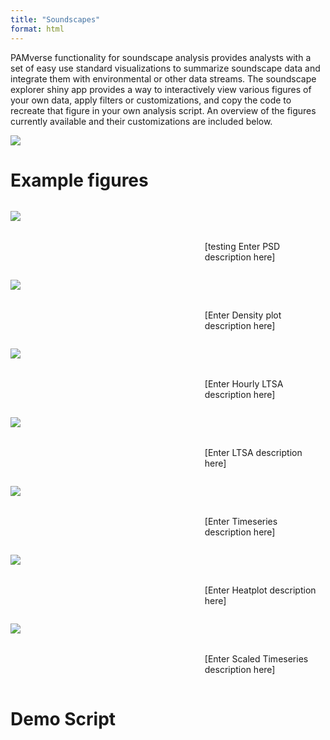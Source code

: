 ```yaml
---
title: "Soundscapes"
format: html
---
```


PAMverse functionality for soundscape analysis provides analysts with a set of easy use standard visualizations to summarize soundscape data and integrate them with environmental or other data streams. The soundscape explorer shiny app provides a way to interactively view various figures of your own data, apply filters or customizations, and copy the code to recreate that figure in your own analysis script. An overview of the figures currently available and their customizations are included below. 

![](/content/images/Soundscapes/Shiny.png)

# Example figures


::::: columns
::: {.column width="60%"}

![](/content/images/Soundscapes/PSD.png)

:::
::: {.column width="40%"}

\
\

[testing Enter PSD description here]

:::
:::::


::::: columns
::: {.column width="60%"}

![](/content/images/Soundscapes/density.png)

:::
::: {.column width="40%"}

\
\

[Enter Density plot description here]

:::
:::::

::::: columns
::: {.column width="60%"}

![](/content/images/Soundscapes/HourlyLTSA.png)

:::
::: {.column width="40%"}

\
\

[Enter Hourly LTSA description here]

:::
:::::

::::: columns
::: {.column width="60%"}

![](/content/images/Soundscapes/LTSA.png)

:::
::: {.column width="40%"}

\
\

[Enter LTSA description here]

:::
:::::


::::: columns
::: {.column width="60%"}

![](/content/images/Soundscapes/Timeseries.png)

:::
::: {.column width="40%"}

\
\

[Enter Timeseries description here]

:::
:::::



::::: columns
::: {.column width="60%"}

![](/content/images/Soundscapes/Heat.png)

:::
::: {.column width="40%"}

\
\

[Enter Heatplot description here]

:::
:::::


::::: columns
::: {.column width="60%"}

![](/content/images/Soundscapes/Scaled.timeseries.png)

:::
::: {.column width="40%"}

\
\

[Enter Scaled Timeseries description here]

:::
:::::

# Demo Script
